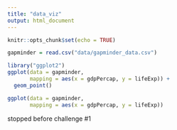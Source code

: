 ```yaml
---
title: "data_viz"
output: html_document
---
```


```r
knitr::opts_chunk$set(echo = TRUE)
```

```r
gapminder = read.csv("data/gapminder_data.csv")
```


```r
library("ggplot2")
ggplot(data = gapminder,
       mapping = aes(x = gdpPercap, y = lifeExp)) +
  geom_point()
```

```r
ggplot(data = gapminder,
       mapping = aes(x = gdpPercap, y = lifeExp)) 
```

stopped before challenge #1
